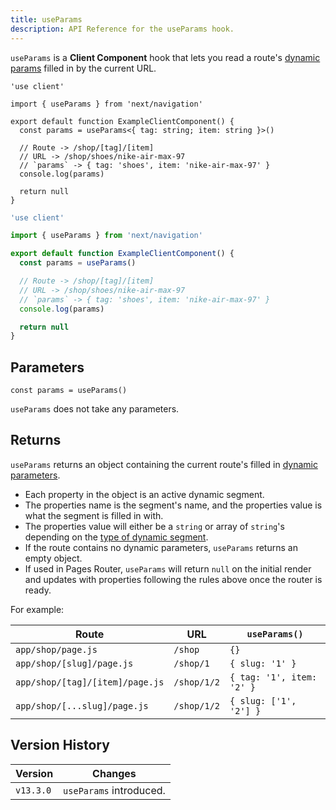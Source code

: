 ```yaml
---
title: useParams
description: API Reference for the useParams hook.
---
```


`useParams` is a **Client Component** hook that lets you read a route's [dynamic params](/docs/app/building-your-application/routing/dynamic-routes) filled in by the current URL.

```tsx filename="app/example-client-component.tsx" switcher
'use client'

import { useParams } from 'next/navigation'

export default function ExampleClientComponent() {
  const params = useParams<{ tag: string; item: string }>()

  // Route -> /shop/[tag]/[item]
  // URL -> /shop/shoes/nike-air-max-97
  // `params` -> { tag: 'shoes', item: 'nike-air-max-97' }
  console.log(params)

  return null
}
```

```jsx filename="app/example-client-component.js" switcher
'use client'

import { useParams } from 'next/navigation'

export default function ExampleClientComponent() {
  const params = useParams()

  // Route -> /shop/[tag]/[item]
  // URL -> /shop/shoes/nike-air-max-97
  // `params` -> { tag: 'shoes', item: 'nike-air-max-97' }
  console.log(params)

  return null
}
```

## Parameters

```tsx
const params = useParams()
```

`useParams` does not take any parameters.

## Returns

`useParams` returns an object containing the current route's filled in [dynamic parameters](/docs/app/building-your-application/routing/dynamic-routes).

- Each property in the object is an active dynamic segment.
- The properties name is the segment's name, and the properties value is what the segment is filled in with.
- The properties value will either be a `string` or array of `string`'s depending on the [type of dynamic segment](/docs/app/building-your-application/routing/dynamic-routes).
- If the route contains no dynamic parameters, `useParams` returns an empty object.
- If used in Pages Router, `useParams` will return `null` on the initial render and updates with properties following the rules above once the router is ready.

For example:

| Route                           | URL         | `useParams()`             |
| ------------------------------- | ----------- | ------------------------- |
| `app/shop/page.js`              | `/shop`     | `{}`                      |
| `app/shop/[slug]/page.js`       | `/shop/1`   | `{ slug: '1' }`           |
| `app/shop/[tag]/[item]/page.js` | `/shop/1/2` | `{ tag: '1', item: '2' }` |
| `app/shop/[...slug]/page.js`    | `/shop/1/2` | `{ slug: ['1', '2'] }`    |

## Version History

| Version   | Changes                 |
| --------- | ----------------------- |
| `v13.3.0` | `useParams` introduced. |
